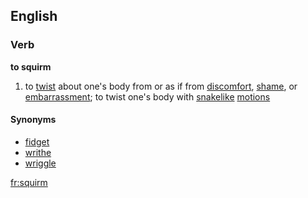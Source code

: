 ==English==
===Verb===
'''to squirm'''
# to [[twist]] about one's body from or as if from [[discomfort]], [[shame]], or [[embarrassment]]; to twist one's body with [[snakelike]] [[motion]]s

====Synonyms====
*[[fidget]]
*[[writhe]]
*[[wriggle]]


[[fr:squirm]]